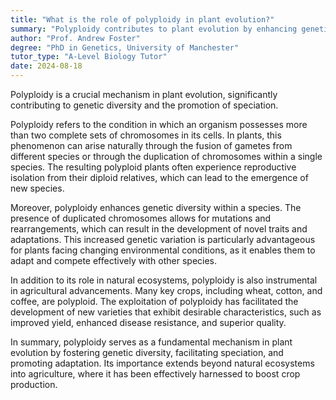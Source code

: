 ```yaml
---
title: "What is the role of polyploidy in plant evolution?"
summary: "Polyploidy contributes to plant evolution by enhancing genetic diversity and facilitating speciation, thereby playing a crucial role in the adaptation and development of plant species."
author: "Prof. Andrew Foster"
degree: "PhD in Genetics, University of Manchester"
tutor_type: "A-Level Biology Tutor"
date: 2024-08-18
---
```


Polyploidy is a crucial mechanism in plant evolution, significantly contributing to genetic diversity and the promotion of speciation.

Polyploidy refers to the condition in which an organism possesses more than two complete sets of chromosomes in its cells. In plants, this phenomenon can arise naturally through the fusion of gametes from different species or through the duplication of chromosomes within a single species. The resulting polyploid plants often experience reproductive isolation from their diploid relatives, which can lead to the emergence of new species.

Moreover, polyploidy enhances genetic diversity within a species. The presence of duplicated chromosomes allows for mutations and rearrangements, which can result in the development of novel traits and adaptations. This increased genetic variation is particularly advantageous for plants facing changing environmental conditions, as it enables them to adapt and compete effectively with other species.

In addition to its role in natural ecosystems, polyploidy is also instrumental in agricultural advancements. Many key crops, including wheat, cotton, and coffee, are polyploid. The exploitation of polyploidy has facilitated the development of new varieties that exhibit desirable characteristics, such as improved yield, enhanced disease resistance, and superior quality.

In summary, polyploidy serves as a fundamental mechanism in plant evolution by fostering genetic diversity, facilitating speciation, and promoting adaptation. Its importance extends beyond natural ecosystems into agriculture, where it has been effectively harnessed to boost crop production.
    